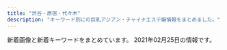```yaml
---
title: "渋谷・原宿・代々木"
description: "キーワード別にの巨乳アジアン・チャイナエステ嬢情報をまとめました。"
---
```


新着画像と新着キーワードをまとめています。
2021年02月25日の情報です。

<DmmAffiliateIns />
<KeywordTable
  shops={
    [
    {
        "img_links": [
            "http://awaawa-fairy.work/sp/img/p-26.png",
            "http://awaawa-fairy.work/img/sta15.png",
            "http://awaawa-fairy.work/sp/img/t-s.jpg",
            "http://awaawa-fairy.work/img/st28.png",
            "http://awaawa-fairy.work/img/bottom.png",
            "http://awaawa-fairy.work/img/head.png",
            "http://awaawa-fairy.work/sp/img/sta18.png",
            "http://awaawa-fairy.work/img/sta28.png",
            "http://awaawa-fairy.work/img/st26.png",
            "http://awaawa-fairy.work/sp/img/time.jpg",
            "http://awaawa-fairy.work/sp/img/p-27.png",
            "http://awaawa-fairy.work/sp/img/tit.jpg",
            "http://awaawa-fairy.work/img/st29.png",
            "http://awaawa-fairy.work/img/sta26.png",
            "http://awaawa-fairy.work/img/st18.png",
            "http://awaawa-fairy.work/img/st018.png",
            "http://awaawa-fairy.work/sp/img/sta28.png",
            "http://awaawa-fairy.work/img/st4.png",
            "http://awaawa-fairy.work/sp/img/t-a.jpg",
            "http://awaawa-fairy.work/img/sta29.png",
            "http://awaawa-fairy.work/img/sta27.png",
            "http://awaawa-fairy.work/sp/img/sta15.png",
            "http://awaawa-fairy.work/sp/img/add.jpg",
            "http://awaawa-fairy.work/sp/img/pc.jpg",
            "http://awaawa-fairy.work/img/st017.png",
            "http://awaawa-fairy.work/sp/img/sta22.png",
            "http://awaawa-fairy.work/sp/img/sta29.png",
            "http://awaawa-fairy.work/sp/img/p-15.png",
            "http://awaawa-fairy.work/img/st27.png",
            "http://awaawa-fairy.work/sp/img/t-t.jpg",
            "http://awaawa-fairy.work/img/mo.png",
            "http://awaawa-fairy.work/img/st15.png",
            "http://awaawa-fairy.work/sp/img/sta17.png",
            "http://awaawa-fairy.work/img/nos.png",
            "http://awaawa-fairy.work/img/sta22.png",
            "http://awaawa-fairy.work/sp/img/info.jpg",
            "http://awaawa-fairy.work/sp/img/sys.jpg",
            "http://awaawa-fairy.work/sp/img/t-o.jpg",
            "http://awaawa-fairy.work/img/sta18.png",
            "http://awaawa-fairy.work/sp/img/p-29.png",
            "http://awaawa-fairy.work/sp/img/botton.jpg",
            "http://awaawa-fairy.work/sp/img/tel.jpg",
            "http://awaawa-fairy.work/sp/img/pic.jpg",
            "http://awaawa-fairy.work/sp/img/mv.jpg",
            "http://awaawa-fairy.work/sp/img/line.jpg",
            "http://awaawa-fairy.work/img/st22.png",
            "http://awaawa-fairy.work/sp/img/sta26.png",
            "http://awaawa-fairy.work/sp/img/t-r.jpg",
            "http://awaawa-fairy.work/sp/img/sta27.png",
            "http://awaawa-fairy.work/img/sta17.png",
            "http://awaawa-fairy.work/img/st17.png"
        ],
        "station": "JR\u6e0b\u8c37\u99c5\u897f\u53e3",
        "keywords": {
            "85": 4,
            "D": 4,
            "86": 3,
            "C": 17,
            "F": 1,
            "E": 2,
            "88": 5,
            "87": 5
        },
        "url": "http://awaawa-fairy.work/",
        "name": "\u6ce1\u6ce1\u30d5\u30a7\u30a2\u30ea\u30fc"
    },
    {
        "img_links": [
            "http://www.kaede-es.club/images/index-tiba_04.jpg",
            "http://www.kaede-es.club/images/index-tiba_02.jpg",
            "http://www.kaede-es.club/images/nav/nav-job.jpg",
            "http://www.kaede-es.club/images/t-off-ico.jpg",
            "http://www.kaede-es.club/images/staff/miki.jpg",
            "http://www.kaede-es.club/images/staff/4/yuyu2.jpg",
            "http://www.kaede-es.club/psd/off32.jpg",
            "http://www.kaede-es.club/images/index-tiba_13.jpg",
            "http://www.kaede-es.club/images/staff/2/nana.jpg",
            "http://www.kaede-es.club/images/staff/2/momo.jpg",
            "http://www.kaede-es.club/images/staff/2/7.jpg",
            "http://www.kaede-es.club/css/2.jpeg",
            "http://www.kaede-es.club/images/nav/nav-sys.jpg",
            "http://www.kaede-es.club/images/index-tiba_10.jpg",
            "http://www.kaede-es.club/images/shop/DSC_0086-300x199.jpg",
            "http://www.kaede-es.club/images/20200928173241.png",
            "http://www.kaede-es.club/images/staff/6.jpg",
            "http://www.kaede-es.club/images/shop/DSC_0998-199x300.jpg",
            "http://www.kaede-es.club/psd/off2-1.jpg",
            "http://www.kaede-es.club/images/staff/4/sati.jpg",
            "http://www.kaede-es.club/images/shop/DSC_0087-221x300.jpg",
            "http://www.kaede-es.club/images/staff/neinei2.jpg",
            "http://www.kaede-es.club/images/nav/nav-staff.jpg",
            "http://www.kaede-es.club/images/staff/2/miki.jpg",
            "http://www.kaede-es.club/images/index-tiba_09.jpg"
        ],
        "url": "http://www.kaede-es.club/",
        "keywords": {},
        "name": "\u6953",
        "station": "JR\u4ee3\u3005\u6728\u99c5"
    },
    {
        "url": "http://www.ogon.work/",
        "name": "\u9ec4\u91d1\u6d77\u5cb8",
        "station": "JR\u6e0b\u8c37\u99c5\u30cf\u30c1\u516c\u53e3",
        "img_links": [
            "http://www.ogon.work/img/bana03.jpg",
            "http://www.ogon.work/img/icon/new.jpg",
            "http://www.ogon.work/staff/ayumi3.jpg",
            "http://www.ogon.work/staff/momo1.jpg",
            "http://www.ogon.work/staff/yuki2.jpg",
            "http://www.ogon.work/img/bana02.jpg",
            "http://www.ogon.work/staff/sara1.jpg",
            "http://www.ogon.work/staff/ayumi2.jpg",
            "http://www.ogon.work/img/s/s_qa.png",
            "http://www.ogon.work/img/contentsbottom.png",
            "http://www.ogon.work/staff/ayumi1.jpg",
            "http://www.ogon.work/staff/yuki1.jpg",
            "http://www.ogon.work/staff/tina1.jpg",
            "http://www.ogon.work/staff/hana1.jpg",
            "http://www.ogon.work/img/interior.jpg"
        ],
        "keywords": {
            "83": 13,
            "E": 6,
            "84": 29,
            "86": 13,
            "D": 18,
            "C": 53,
            "87": 13,
            "85": 13
        }
    },
    {
        "name": "\u30a2\u30a4\u30b7\u30f3",
        "img_links": [
            "http://www.aixin.co.jp/images/staff/ayaka/1.jpg",
            "http://www.aixin.co.jp/images/staff/ruru2/ruru2.jpg",
            "http://www.aixin.co.jp/images/staff/miki/miki.jpg",
            "http://www.aixin.co.jp/images/staff/koko/koko.png",
            "http://www.aixin.co.jp/images/staff/haruka2/haruka2.png",
            "http://www.aixin.co.jp/images/staff/ran/ran.png",
            "http://www.aixin.co.jp/images/staff/yui2/yui2.png",
            "http://www.aixin.co.jp/images/costume/4.png",
            "http://www.aixin.co.jp/images/map/google.png",
            "http://www.aixin.co.jp/images/price/tokusen.jpg",
            "http://www.aixin.co.jp/images/staff/eri/eri.png",
            "http://www.aixin.co.jp/images/staff/akane/akane.png",
            "http://www.aixin.co.jp/images/staff/ruri2/ruri2.png",
            "http://www.aixin.co.jp/images/top/top.jpg",
            "http://www.aixin.co.jp/images/price/hirou.jpg",
            "http://www.aixin.co.jp/images/costume/2.png",
            "http://www.aixin.co.jp/images/staff/mika2/2.png",
            "http://www.aixin.co.jp/images/costume/1.png",
            "http://www.aixin.co.jp/images/staff/mimi2/mimi2.png",
            "http://www.aixin.co.jp/images/price/aroma.jpg",
            "http://www.aixin.co.jp/images/staff/ayaka/ayaka.jpg",
            "http://www.aixin.co.jp/images/staff/miki/2.jpg",
            "http://www.aixin.co.jp/images/staff/miharu/miharu.png",
            "http://www.aixin.co.jp/images/staff/miya/miya.jpg",
            "http://www.aixin.co.jp/images/staff/chiemi/1.jpg",
            "http://www.aixin.co.jp/images/staff/mika2/1.png",
            "http://www.aixin.co.jp/images/top_pic/top2.jpg",
            "http://www.aixin.co.jp/images/costume/7.png",
            "http://www.aixin.co.jp/images/costume/6.png",
            "http://www.aixin.co.jp/images/wanted/wanted.png",
            "http://www.aixin.co.jp/images/price/long.jpg",
            "http://www.aixin.co.jp/images/staff/ruru2/2.jpg",
            "http://www.aixin.co.jp/images/costume/3.png",
            "http://www.aixin.co.jp/images/staff/mika2/mika2.png",
            "http://www.aixin.co.jp/images/staff/rara/rara.png",
            "http://www.aixin.co.jp/images/staff/yuzu/yuzu.jpg",
            "http://www.aixin.co.jp/images/staff/aki/aki.png",
            "http://www.aixin.co.jp/images/staff/chiemi/chiemi.jpg",
            "http://www.aixin.co.jp/images/staff/mirai/mirai.png"
        ],
        "station": "JR\u6e0b\u8c37\u99c5",
        "keywords": {},
        "url": "http://www.aixin.co.jp/"
    },
    {
        "keywords": {
            "87": 6,
            "86": 6,
            "D": 8,
            "C": 2,
            "88": 2,
            "E": 4
        },
        "name": "Angel",
        "url": "http://angel.est.cm/",
        "img_links": [
            "http://angel.est.cm/photos/sites/23/2019/05/2019051010094748.jpg",
            "http://angel.est.cm/img/r1.jpg",
            "http://angel.est.cm/img/r2.jpg",
            "http://angel.est.cm/photos/sites/23/2019/11/2019110102361631.jpg",
            "http://angel.est.cm/photos/sites/23/2019/05/2019051010094757.jpg",
            "http://angel.est.cm/img/r3.jpg",
            "http://angel.est.cm/photos/sites/23/2019/05/2019051010094797.jpg",
            "http://angel.est.cm/photos/sites/23/2019/05/2019051010094759.jpg",
            "http://angel.est.cm/photos/sites/23/2016/08/staff2.jpg",
            "http://angel.est.cm/img/footer.png",
            "http://angel.est.cm/img/r4.jpg",
            "http://angel.est.cm/photos/sites/23/2018/10/2018100318475591.jpg",
            "http://angel.est.cm/img/top.png"
        ],
        "station": "JR\u6e0b\u8c37\u99c5\u5bae\u76ca\u5742\u53e3"
    },
    {
        "name": "Honey",
        "url": "http://www.sarara-es.xyz",
        "station": "JR\u6e0b\u8c37\u99c5\u30cf\u30c1\u516c\u53e3",
        "img_links": [
            "http://www.sarara-es.xyz/images/end.png",
            "http://www.sarara-es.xyz/images/pick.png",
            "http://www.sarara-es.xyz/images/bj2.jpg",
            "http://www.sarara-es.xyz/images/shop/shop02.jpg",
            "http://www.sarara-es.xyz/images/shop/shop04.jpg",
            "http://www.sarara-es.xyz/images/shop/shop03.jpg",
            "http://www.sarara-es.xyz/images/r1.jpg",
            "http://www.sarara-es.xyz/files/004.jpg",
            "http://www.sarara-es.xyz/images/face.png",
            "http://www.sarara-es.xyz/images/top.png",
            "http://www.sarara-es.xyz/images/r4.jpg",
            "http://www.sarara-es.xyz/files/001.jpg",
            "http://www.sarara-es.xyz/images/s_staff.png",
            "http://www.sarara-es.xyz/files/005.jpg",
            "http://www.sarara-es.xyz/files/003.jpg",
            "http://www.sarara-es.xyz/images/s_link.png",
            "http://www.sarara-es.xyz/images/shop/shop01.jpg",
            "http://www.sarara-es.xyz/images/r5.jpg",
            "http://www.sarara-es.xyz/images/news.png",
            "http://www.sarara-es.xyz/images/r2.jpg",
            "http://www.sarara-es.xyz/files/006.jpg",
            "http://www.sarara-es.xyz/files/002.jpg"
        ],
        "keywords": {
            "C": 3,
            "85": 3,
            "86": 2,
            "87": 1,
            "D": 3
        }
    },
    {
        "img_links": [
            "http://www.e-god.work/images/2.jpg",
            "http://www.e-god.work/img/eri1.jpg",
            "http://www.e-god.work/img/koko1.jpg",
            "http://www.e-god.work/images/sys1.jpg",
            "http://www.e-god.work/images/interior_t.jpg",
            "http://www.e-god.work/images/info.jpg",
            "http://www.e-god.work/images/4.jpg",
            "http://www.e-god.work/images/tel.jpg",
            "http://www.e-god.work/images/ais.jpg",
            "http://www.e-god.work/images/1.jpg",
            "http://www.e-god.work/img/koko2.jpg",
            "http://www.e-god.work/img/zb.jpg",
            "http://www.e-god.work/images/mobile.jpg",
            "http://www.e-god.work/images/line.png",
            "http://www.e-god.work/images/news.jpg",
            "http://www.e-god.work/images/int2.jpg",
            "http://www.e-god.work/images/staff_t.jpg",
            "http://www.e-god.work/images/head.jpg",
            "http://www.e-god.work/images/sys2.jpg",
            "http://www.e-god.work/img/yuki1.jpg",
            "http://www.e-god.work/images/int1.jpg"
        ],
        "station": "JR\u6e0b\u8c37\u99c5\u30cf\u30c1\u516c\u53e3",
        "name": "\u30b9\u30ef\u30f3",
        "keywords": {},
        "url": "http://www.e-god.work/"
    },
    {
        "station": "JR\u6e0b\u8c37\u99c5\u6771\u53e3",
        "keywords": {
            "C": 19,
            "85": 4,
            "D": 24,
            "83": 4,
            "87": 8,
            "86": 12
        },
        "url": "http://kokoronosato.tyo.cm/",
        "img_links": [
            "http://kokoronosato.tyo.cm/images/themes/pink/no2.png",
            "http://menlog.net/link/menlog8831.jpg",
            "http://kokoronosato.tyo.cm/images/themes/pink/s_ranking.png",
            "http://kokoronosato.tyo.cm/images/themes/pink/line.png",
            "http://kokoronosato.tyo.cm/photos/sites/15/2019/07/2019072809450776.jpg",
            "http://kokoronosato.tyo.cm/images/room3.jpg",
            "http://kokoronosato.tyo.cm/link/esthelove88-31.jpg",
            "http://kokoronosato.tyo.cm/link/walker88.jpg",
            "http://kokoronosato.tyo.cm/images/themes/pink/mobile.jpg",
            "http://kokoronosato.tyo.cm/images/themes/pink/no1.png",
            "http://kokoronosato.tyo.cm/photos/sites/15/2019/07/2019072809470568.jpg",
            "http://kokoronosato.tyo.cm/link/8831.jpg",
            "http://kokoronosato.tyo.cm/images/room2.jpg",
            "http://kokoronosato.tyo.cm/images/themes/pink/s_newface.png",
            "http://kokoronosato.tyo.cm/photos/sites/15/2020/08/2020082205443766.jpg",
            "http://kokoronosato.tyo.cm/photos/sites/15/2020/08/2020082203150030.jpg",
            "http://kokoronosato.tyo.cm/images/themes/pink/s_news.png",
            "http://kokoronosato.tyo.cm/images/themes/pink/s_staff.png",
            "http://kokoronosato.tyo.cm/link/massage-de_88_31.jpg",
            "http://kokoronosato.tyo.cm/images/room1.jpg",
            "http://kokoronosato.tyo.cm/images/themes/pink/r3.jpg",
            "http://kokoronosato.tyo.cm/link/88x31b.jpg",
            "http://kokoronosato.tyo.cm/photos/sites/15/2019/07/2019072809445954.jpg",
            "http://kokoronosato.tyo.cm/link/e0016.jpg",
            "http://kokoronosato.tyo.cm/images/themes/pink/s_pickup.png",
            "http://kokoronosato.tyo.cm/photos/sites/15/2020/08/2020082205444313.jpg",
            "http://kokoronosato.tyo.cm/photos/sites/15/2019/07/2019072809465934.jpg",
            "http://kokoronosato.tyo.cm/photos/sites/15/2020/08/2020082205444661.jpg",
            "http://kokoronosato.tyo.cm/photos/sites/15/2020/08/2020082203135850.jpg",
            "http://kokoronosato.tyo.cm/images/themes/pink/s_link.png",
            "http://kokoronosato.tyo.cm/images/room4.jpg"
        ],
        "name": "\u68ee\u306e\u9999"
    }
]
}
/>
<DmmAffiliateScript />
